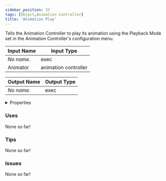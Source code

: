 ```yaml
---
sidebar_position: 33
tags: [Object,Animation Controller]
title: 'Animation Play'
---
```


Tells the Animation Controller to play its animation using the Playback Mode set in the Animation Controller's configuration menu.



<IChip uuid="c2dc73dd-5317-45bf-892a-46864b468960"/>

| Input Name | Input Type |
|-----------|-----------|
| *No name.* | exec |
| Animator | animation controller |

| Output Name | Output Type |
|-----------|-----------|
| *No name.* | exec |


<details>
  <summary>Properties</summary>
  <div>
    <div>
    <table>
      <thead>
        <tr>
          <th>Is beta required?</th>
          <th>No</th>
        </tr>
        <tr>
          <th>Is this chip a trolling risk?</th>
          <th>No</th>
        </tr>
        <tr>
          <th>Is this chip a role assignment risk?</th>
          <th>No</th>
        </tr>
        <tr>
          <th>Chip UUID</th>
          <th>c2dc73dd-5317-45bf-892a-46864b468960</th>
        </tr>
        <tr>
          <th>Room availability</th>
          <th>Available everywhere</th>
        </tr>
      </thead>
    </table>
    </div>
  </div>
</details>

### Uses

None so far!

### Tips

None so far!

### Issues

None so far!